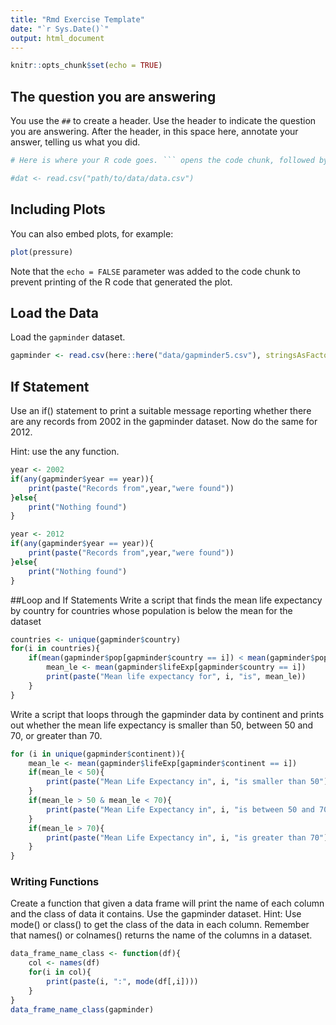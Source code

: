 ```yaml
---
title: "Rmd Exercise Template"
date: "`r Sys.Date()`"
output: html_document
---
```


```r
knitr::opts_chunk$set(echo = TRUE)
```

## The question you are answering

You use the `##` to create a header. Use the header to indicate the question you are answering. After the header, in this space here, annotate your answer, telling us what you did.

```r
# Here is where your R code goes. ``` opens the code chunk, followed by {r}. Then ``` closes the chunk. When you 'knit' the file, the codes will evaluate.

#dat <- read.csv("path/to/data/data.csv")
```

## Including Plots

You can also embed plots, for example:

```r
plot(pressure)
```

Note that the `echo = FALSE` parameter was added to the code chunk to prevent printing of the R code that generated the plot.


## Load the Data
Load the `gapminder` dataset.
```r
gapminder <- read.csv(here::here("data/gapminder5.csv"), stringsAsFactors=FALSE)
```


## If Statement
Use an if() statement to print a suitable message reporting whether there are any records from 2002 in the gapminder dataset. Now do the same for 2012.

Hint: use the any function.
```r
year <- 2002
if(any(gapminder$year == year)){
    print(paste("Records from",year,"were found"))
}else{
    print("Nothing found")
}
```
```r
year <- 2012
if(any(gapminder$year == year)){
    print(paste("Records from",year,"were found"))
}else{
    print("Nothing found")
}
```

##Loop and If Statements
Write a script that finds the mean life expectancy by country for countries whose population is below the mean for the dataset
```r
countries <- unique(gapminder$country)
for(i in countries){
    if(mean(gapminder$pop[gapminder$country == i]) < mean(gapminder$pop)){
        mean_le <- mean(gapminder$lifeExp[gapminder$country == i])
        print(paste("Mean life expectancy for", i, "is", mean_le))
    }
}
```



Write a script that loops through the gapminder data by continent and prints out whether the mean life expectancy is smaller than 50, between 50 and 70, or greater than 70.
```r
for (i in unique(gapminder$continent)){
    mean_le <- mean(gapminder$lifeExp[gapminder$continent == i])
    if(mean_le < 50){
        print(paste("Mean Life Expectancy in", i, "is smaller than 50"))
    }
    if(mean_le > 50 & mean_le < 70){
        print(paste("Mean Life Expectancy in", i, "is between 50 and 70"))
    }
    if(mean_le > 70){
        print(paste("Mean Life Expectancy in", i, "is greater than 70"))
    }
}
```


### Writing Functions
Create a function that given a data frame will print the name of each column and the class of data it contains. Use the gapminder dataset. Hint: Use mode() or class() to get the class of the data in each column. Remember that names() or colnames() returns the name of the columns in a dataset.
```r
data_frame_name_class <- function(df){
    col <- names(df)
    for(i in col){
        print(paste(i, ":", mode(df[,i])))
    }
}
data_frame_name_class(gapminder)
```


















